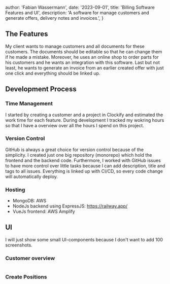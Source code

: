 
  author: 'Fabian Wassermann',
  date: '2023-09-01',
  title: 'Billing Software Features and UI',
  description:
    'A software for manage customers and generate offers, delivery notes and invoices.',
}


## The Features

My client wants to manage customers and all documents for these customers. The documents should be
editable so that he can change them if he made a mistake. Moreover, he uses an online shop to order parts
for his customers and he wants an integration with this software. Last but not least, he wants to generate an
invoice from an earlier created offer with just one click and everything should be linked up.

## Development Process

### Time Management

I started by creating a customer and a project in Clockify and estimated the work time for each feature. During
development I tracked my wokring hours so that I have a overview over all the hours I spend on this project.

### Version Control

GitHub is always a great choice for version control because of the simplicity. I created just one big
repository (monorepo) which hold the frontend and the backend code. Furthermore, I worked with GitHub issues to
have more control over little tasks because I can add description, title and tags to all issues.
Everything is linked up with CI/CD, so every code change will automatically deploy.

### Hosting

- MongoDB: AWS
- NodeJs backend using ExpressJS: https://railway.app/
- VueJs frontend: AWS Amplify

## UI

I will just show some small UI-components because I don't want to add 100 screenshots.

### Customer overview

<Image src={customerOverview} alt="" />

### Create Positions

<Image src={createPositions} alt="" />

